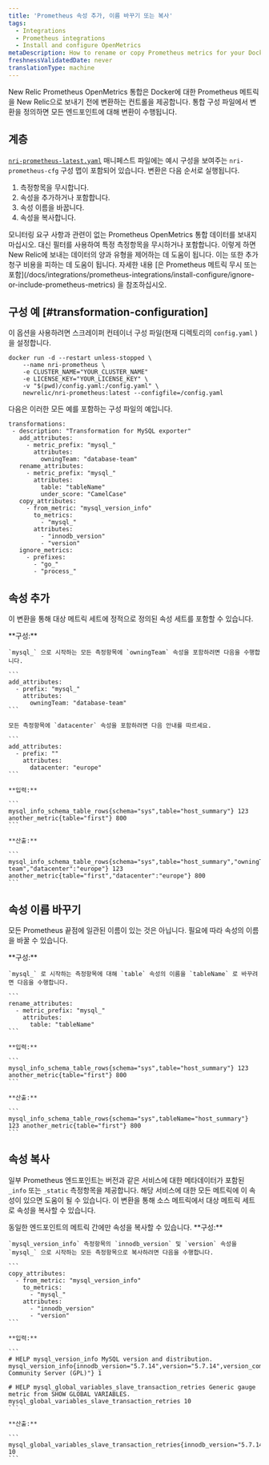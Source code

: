 ```yaml
---
title: 'Prometheus 속성 추가, 이름 바꾸기 또는 복사'
tags:
  - Integrations
  - Prometheus integrations
  - Install and configure OpenMetrics
metaDescription: How to rename or copy Prometheus metrics for your Docker integration before sending them to New Relic.
freshnessValidatedDate: never
translationType: machine
---
```


New Relic Prometheus OpenMetrics 통합은 Docker에 대한 Prometheus 메트릭을 New Relic으로 보내기 전에 변환하는 컨트롤을 제공합니다. 통합 구성 파일에서 변환을 정의하면 모든 엔드포인트에 대해 변환이 수행됩니다.

## 계층

[`nri-prometheus-latest.yaml`](https://download.newrelic.com/infrastructure_agent/integrations/kubernetes/nri-prometheus-latest.yaml) 매니페스트 파일에는 예시 구성을 보여주는 `nri-prometheus-cfg` 구성 맵이 포함되어 있습니다. 변환은 다음 순서로 실행됩니다.

1. 측정항목을 무시합니다.
2. 속성을 추가하거나 포함합니다.
3. 속성 이름을 바꿉니다.
4. 속성을 복사합니다.

<Callout variant="important">
  모니터링 요구 사항과 관련이 없는 Prometheus OpenMetrics 통합 데이터를 보내지 마십시오. 대신 필터를 사용하여 특정 측정항목을 무시하거나 포함합니다. 이렇게 하면 New Relic에 보내는 데이터의 양과 유형을 제어하는 데 도움이 됩니다. 이는 또한 추가 청구 비용을 피하는 데 도움이 됩니다. 자세한 내용 [은 Prometheus 메트릭 무시 또는 포함](/docs/integrations/prometheus-integrations/install-configure/ignore-or-include-prometheus-metrics) 을 참조하십시오.
</Callout>

## 구성 예 [#transformation-configuration]

이 옵션을 사용하려면 스크레이퍼 컨테이너 구성 파일(현재 디렉토리의 `config.yaml` )을 설정합니다.

```
docker run -d --restart unless-stopped \
    --name nri-prometheus \
    -e CLUSTER_NAME="YOUR_CLUSTER_NAME"
    -e LICENSE_KEY="YOUR_LICENSE_KEY" \
    -v "$(pwd)/config.yaml:/config.yaml" \
    newrelic/nri-prometheus:latest --configfile=/config.yaml
```

다음은 이러한 모든 예를 포함하는 구성 파일의 예입니다.

```
transformations:
 - description: "Transformation for MySQL exporter"
   add_attributes:
     - metric_prefix: "mysql_"
       attributes:
         owningTeam: "database-team"
   rename_attributes:
     - metric_prefix: "mysql_"
       attributes:
         table: "tableName"
         under_score: "CamelCase"
   copy_attributes:
     - from_metric: "mysql_version_info"
       to_metrics:
         - "mysql_"
       attributes:
         - "innodb_version"
         - "version"
   ignore_metrics:
     - prefixes:
       - "go_"
       - "process_"
```

## 속성 추가

이 변환을 통해 대상 메트릭 세트에 정적으로 정의된 속성 세트를 포함할 수 있습니다.

<CollapserGroup>
  <Collapser
    id="example-copy"
    title="속성 추가"
  >
    **구성:**

    `mysql_` 으로 시작하는 모든 측정항목에 `owningTeam` 속성을 포함하려면 다음을 수행합니다.

    ```
    add_attributes:
      - prefix: "mysql_"
        attributes: 
          owningTeam: "database-team"
    ```

    모든 측정항목에 `datacenter` 속성을 포함하려면 다음 안내를 따르세요.

    ```
    add_attributes:
      - prefix: ""
        attributes: 
          datacenter: "europe"
    ```

    **입력:**

    ```
    mysql_info_schema_table_rows{schema="sys",table="host_summary"} 123 another_metric{table="first"} 800
    ```

    **산출:**

    ```
    mysql_info_schema_table_rows{schema="sys",table="host_summary","owningTeam":"database-team","datacenter":"europe"} 123 another_metric{table="first","datacenter":"europe"} 800
    ```
  </Collapser>
</CollapserGroup>

## 속성 이름 바꾸기

모든 Prometheus 끝점에 일관된 이름이 있는 것은 아닙니다. 필요에 따라 속성의 이름을 바꿀 수 있습니다.

<CollapserGroup>
  <Collapser
    id="example-rename"
    title="속성 이름 바꾸기"
  >
    **구성:**

    `mysql_` 로 시작하는 측정항목에 대해 `table` 속성의 이름을 `tableName` 로 바꾸려면 다음을 수행합니다.

    ```
    rename_attributes:
      - metric_prefix: "mysql_" 
        attributes:
          table: "tableName"
    ```

    **입력:**

    ```
    mysql_info_schema_table_rows{schema="sys",table="host_summary"} 123 another_metric{table="first"} 800
    ```

    **산출:**

    ```
    mysql_info_schema_table_rows{schema="sys",tableName="host_summary"} 123 another_metric{table="first"} 800
    ```
  </Collapser>
</CollapserGroup>

## 속성 복사

일부 Prometheus 엔드포인트는 버전과 같은 서비스에 대한 메타데이터가 포함된 `_info` 또는 `_static` 측정항목을 제공합니다. 해당 서비스에 대한 모든 메트릭에 이 속성이 있으면 도움이 될 수 있습니다. 이 변환을 통해 소스 메트릭에서 대상 메트릭 세트로 속성을 복사할 수 있습니다.

<Callout variant="important">
  동일한 엔드포인트의 메트릭 간에만 속성을 복사할 수 있습니다.
</Callout>

<CollapserGroup>
  <Collapser
    id="example-copy"
    title="속성 복사"
  >
    **구성:**

    `mysql_version_info` 측정항목의 `innodb_version` 및 `version` 속성을 `mysql_` 으로 시작하는 모든 측정항목으로 복사하려면 다음을 수행합니다.

    ```
    copy_attributes:
      - from_metric: "mysql_version_info"
        to_metrics:
          - "mysql_" 
        attributes: 
          - "innodb_version"
          - "version"
    ```

    **입력:**

    ```
    # HELP mysql_version_info MySQL version and distribution. mysql_version_info{innodb_version="5.7.14",version="5.7.14",version_comment="MySQL Community Server (GPL)"} 1

    # HELP mysql_global_variables_slave_transaction_retries Generic gauge metric from SHOW GLOBAL VARIABLES. mysql_global_variables_slave_transaction_retries 10
    ```

    **산출:**

    ```
    mysql_global_variables_slave_transaction_retries{innodb_version="5.7.14",version="5.7.14"} 10
    ```
  </Collapser>
</CollapserGroup>